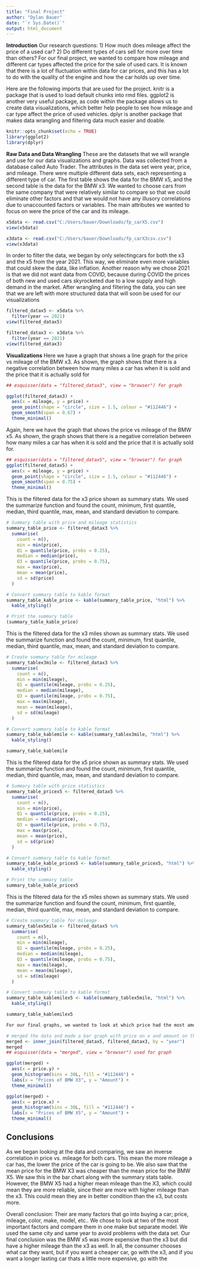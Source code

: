 ---
title: "Final Project"
author: "Dylan Bauer"
date: "`r Sys.Date()`"
output: html_document
---
**Introduction**
Our research questions:
1) How much does mileage affect the price of a used car?
2) Do different types of cars sell for more over time than others?
For our final project, we wanted to compare how mileage and different car types affected the price for the sale of used cars. It is known that there is a lot of fluctuation within data for car prices, and this has a lot to do with the quality of the engine and how the car holds up over time. 


Here are the following imports that are used for the project. knitr is a package that is used to load default chunks into rmd files. ggplot2 is another very useful package, as code within the package allows us to create data visualizations, which better help people to see how mileage and car type affect the price of used vehicles. dplyr is another package that makes data wrangling and filtering data much easier and doable.
```{r setup, include=FALSE}
knitr::opts_chunk$set(echo = TRUE)
library(ggplot2)
library(dplyr)

```

**Raw Data and Data Wrangling**
These are the datasets that we will wrangle and use for our data visualizations and graphs. Data was collected from a database called Auto Trader. The attributes in the data set were year, price, and mileage. There were multiple different data sets, each representing a different type of car. The first table shows the data for the BMW x5, and the second table is the data for the BMW x3. We wanted to choose cars from the same company that were relatively similar to compare so that we could eliminate other factors and that we would not have any illusory correlations due to unaccounted factors or variables. The main attributes we wanted to focus on were the price of the car and its mileage.
```{r}
x5data <- read.csv("C:/Users/bauer/Downloads/fp_carX5.csv")
view(x5data)

x3data <- read.csv("C:/Users/bauer/Downloads/fp_carX3csv.csv")
view(x3data)
```

In order to filter the data, we began by only selectingcars for both the x3 and the x5 from the year 2021. This way, we eliminate even more variables that could skew the data, like inflation. Another reason why we chose 2021 is that we did not want data from COVID, because during COVID the prices of both new and used cars skyrocketed due to a low supply and high demand in the market. After wrangling and filtering the data, you can see that we are left with more structured data that will soon be used for our visualizations
```{r}
filtered_datax5 <- x5data %>%
  filter(year == 2021)
view(filtered_datax5)

filtered_datax3 <- x3data %>%
  filter(year == 2021)
view(filtered_datax3)
```

**Visualizations**
Here we have a graph that shows a line graph for the price vs mileage of the BMW x3. As shown, the graph shows that there is a negative correlation between how many miles a car has when it is sold and the price that it is actually sold for 
```{r}
## esquisser(data = "filtered_datax3", view = "browser") for graph

ggplot(filtered_datax3) +
  aes(x = mileage, y = price) +
  geom_point(shape = "circle", size = 1.5, colour = "#112446") +
  geom_smooth(span = 0.67) +
  theme_minimal()
```

Again, here we have the graph that shows the price vs mileage of the BMW x5. As shown, the graph shows that there is a negative correlation between how many miles a car has when it is sold and the price that it is actually sold for. 

```{r}
## esquisser(data = "filtered_datax5", view = "browser") for graph
ggplot(filtered_datax5) +
  aes(x = mileage, y = price) +
  geom_point(shape = "circle", size = 1.5, colour = "#112446") +
  geom_smooth(span = 0.75) +
  theme_minimal()
```
This is the filtered data for the x3 price shown as summary stats. We used the summarize function and found the count, minimum, first quantile, median, third quantile, max, mean, and standard deviation to compare. 

```{r}
# Summary table with price and mileage statistics
summary_table_price <- filtered_datax3 %>%
  summarise(
    count = n(),
    min = min(price),
    Q1 = quantile(price, probs = 0.25),
    median = median(price),
    Q3 = quantile(price, probs = 0.75),
    max = max(price),
    mean = mean(price),
    sd = sd(price)
  )

# Convert summary table to kable format
summary_table_kable_price <- kable(summary_table_price, "html") %>%
  kable_styling()

# Print the summary table
(summary_table_kable_price)

```
This is the filtered data for the x3 miles shown as summary stats. We used the summarize function and found the count, minimum, first quantile, median, third quantile, max, mean, and standard deviation to compare. 


```{r}
# Create summary table for mileage
summary_tablex3mile <- filtered_datax3 %>%
  summarise(
    count = n(),
    min = min(mileage),
    Q1 = quantile(mileage, probs = 0.25),
    median = median(mileage),
    Q3 = quantile(mileage, probs = 0.75),
    max = max(mileage),
    mean = mean(mileage),
    sd = sd(mileage)
  )

# Convert summary table to kable format
summary_table_kablemile <- kable(summary_tablex3mile, "html") %>%
  kable_styling()

summary_table_kablemile
```
This is the filtered data for the x5 price shown as summary stats. We used the summarize function and found the count, minimum, first quantile, median, third quantile, max, mean, and standard deviation to compare. 


```{r}
# Summary table with price statistics
summary_table_pricex5 <- filtered_datax5 %>%
  summarise(
    count = n(),
    min = min(price),
    Q1 = quantile(price, probs = 0.25),
    median = median(price),
    Q3 = quantile(price, probs = 0.75),
    max = max(price),
    mean = mean(price),
    sd = sd(price)
  )

# Convert summary table to kable format
summary_table_kable_pricex5 <- kable(summary_table_pricex5, "html") %>%
  kable_styling()

# Print the summary table
summary_table_kable_pricex5
```
This is the filtered data for the x5 miles shown as summary stats. We used the summarize function and found the count, minimum, first quantile, median, third quantile, max, mean, and standard deviation to compare. 

```{r}
# Create summary table for mileage
summary_tablex5mile <- filtered_datax5 %>%
  summarise(
    count = n(),
    min = min(mileage),
    Q1 = quantile(mileage, probs = 0.25),
    median = median(mileage),
    Q3 = quantile(mileage, probs = 0.75),
    max = max(mileage),
    mean = mean(mileage),
    sd = sd(mileage)
  )

# Convert summary table to kable format
summary_table_kablemilex5 <- kable(summary_tablex5mile, "html") %>%
  kable_styling()

summary_table_kablemilex5

For our final graphs, we wanted to look at which price had the most amount of cars. We made bar graphs going by tens of thousands to see which areas had more amount of cars. We did this for both the x3 and x5. As seen on the graphs below, the majority of the x3 prices are way lower and concentrated in the 30 thousand range while the x5 prices are concentrated in the 40 thousand range. 

# merged the data and made a bar graph with price on x and amount on the y for both cars. 
merged <- inner_join(filtered_datax5, filtered_datax3, by = "year")
merged
## esquisser(data = "merged", view = "browser") used for graph

ggplot(merged) +
  aes(x = price.y) +
  geom_histogram(bins = 30L, fill = "#112446") +
  labs(x = "Prices of BMW X3", y = "Amount") +
  theme_minimal()

ggplot(merged) +
  aes(x = price.x) +
  geom_histogram(bins = 30L, fill = "#112446") +
  labs(x = "Prices of BMW X5", y = "Amount") +
  theme_minimal()
```

## **Conclusions** 

As we began looking at the data and comparing, we saw an inverse correlation in price vs. mileage for both cars. 
This mean the more mileage a car has, the lower the price of the car is going to be. We also saw that the mean price for the BMW X3 was cheaper than the mean price for the BMW X5. We saw this in the bar chart along with the summary stats table. However, the BMW X5 had a higher mean mileage than the X3, which could mean they are more reliable, since their are more with higher mileage than the x3. This could mean they are in better condition than the x3, but costs more. 

Overall conclusion: Their are many factors that go into buying a car; price, mileage, color, make, model, etc.. We chose to look at two of the most important factors and compare them in one make but separate model. We used the same city and same year to avoid problems with the data set. Our final conclusion was the BMW x5 was more expensive than the x3 but did have a higher mileage than the x3 as well. In all, the consumer chooses what car they want, but if you want a cheaper car, go with the x3, and if you want a longer lasting car thats a little more expensive, go with the







